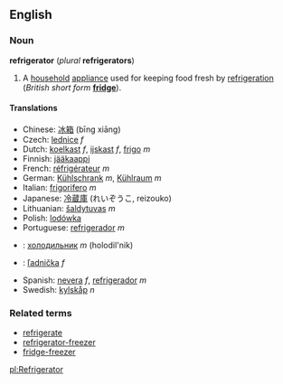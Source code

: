 ==English==
===Noun===
'''refrigerator''' (''plural'' '''refrigerators''')

#A [[household]] [[appliance]] used for keeping food fresh by [[refrigeration]] (''British short form'' '''[[fridge]]''').

====Translations====
*Chinese: [[冰箱]] (bīng xiāng)
*Czech: [[lednice]] ''f''
*Dutch: [[koelkast]] ''f'', [[ijskast]] ''f'', [[frigo]] ''m''
*Finnish: [[jääkaappi]]
*French: [[réfrigérateur]] ''m''
*German: [[Kühlschrank]] ''m'', [[Kühlraum]] ''m''
*Italian: [[frigorifero]] ''m''
*Japanese: [[冷蔵庫]] (れいぞうこ, reizouko)
*Lithuanian: [[šaldytuvas]] ''m''
*Polish: [[lodówka]]
*Portuguese: [[refrigerador]] ''m''
*{{ru}}: [[холодильник]] ''m'' (holodil'nik)
*{{sk}}: [[ľadnička]] ''f''
*Spanish: [[nevera]] ''f'', [[refrigerador]] ''m''
*Swedish: [[kylskåp]] ''n''

===Related terms===
*[[refrigerate]]
*[[refrigerator-freezer]]
*[[fridge-freezer]]

[[pl:Refrigerator]]